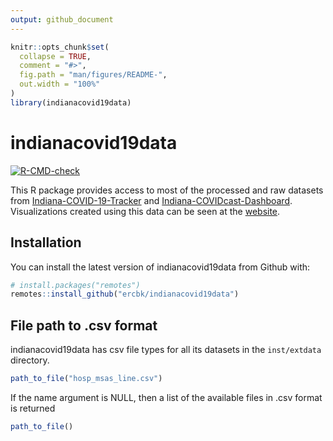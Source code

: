 ```yaml
---
output: github_document
---
```


<!-- README.md is generated from README.Rmd. Please edit that file -->

```r
knitr::opts_chunk$set(
  collapse = TRUE,
  comment = "#>",
  fig.path = "man/figures/README-",
  out.width = "100%"
)
library(indianacovid19data)
```

# indianacovid19data

<!-- badges: start -->
[![R-CMD-check](https://github.com/ercbk/indianacovid19data/workflows/R-CMD-check/badge.svg)](https://github.com/ercbk/indianacovid19data/actions)
<!-- badges: end -->

This R package provides access to most of the processed and raw datasets from [Indiana-COVID-19-Tracker](https://github.com/ercbk/Indiana-COVID-19-Tracker) and [Indiana-COVIDcast-Dashboard](https://github.com/ercbk/Indiana-COVIDcast-Dashboard). Visualizations created using this data can be seen at the [website](https://ercbk.github.io/Indiana-COVID-19-Website/static.html).

## Installation

You can install the latest version of indianacovid19data from Github with:

``` r
# install.packages("remotes")
remotes::install_github("ercbk/indianacovid19data")
```

## File path to .csv format  
indianacovid19data has csv file types for all its datasets in the `inst/extdata` directory.  
```r
path_to_file("hosp_msas_line.csv")
```

If the name argument is NULL, then a list of the available files in .csv format is returned
```r
path_to_file()
```

